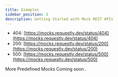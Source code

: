 ```yaml
---
title: Examples
sidebar_position: 3
description: Getting Started with Mock REST APIs
---
```


- 404: [https://mocks.requestly.dev/status/404](https://mocks.requestly.dev/status/404)
- 200: [https://mocks.requestly.dev/status/200](https://mocks.requestly.dev/status/200)
- 500: [https://mocks.requestly.dev/status/500](https://mocks.requestly.dev/status/500)


More Predefined Mocks Coming soon.. 